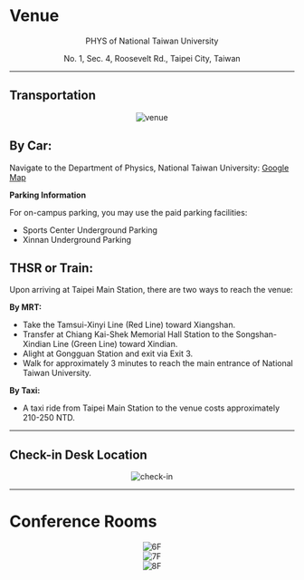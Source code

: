 # Venue

<div align="center">
  <p>PHYS of National Taiwan University</p>
  <p>No. 1, Sec. 4, Roosevelt Rd., Taipei City, Taiwan</p>
</div>

---

## Transportation

<div align="center">
  <img src="CampusRouting.svg" alt="venue" />
</div>

## By Car:
Navigate to the Department of Physics, National Taiwan University: [Google Map](https://maps.app.goo.gl/qRYHGDa2mWmQis7fA)

**Parking Information**

For on-campus parking, you may use the paid parking facilities:
* Sports Center Underground Parking
* Xinnan Underground Parking

## THSR or Train:
Upon arriving at Taipei Main Station, there are two ways to reach the venue:

**By MRT:**

* Take the Tamsui-Xinyi Line (Red Line) toward Xiangshan.
* Transfer at Chiang Kai-Shek Memorial Hall Station to the Songshan-Xindian Line (Green Line) toward Xindian.
* Alight at Gongguan Station and exit via Exit 3.
* Walk for approximately 3 minutes to reach the main entrance of National Taiwan University.

**By Taxi:**

* A taxi ride from Taipei Main Station to the venue costs approximately 210-250 NTD.

---

## Check-in Desk Location
<div align="center">
  <img src="check-inLocation.svg" alt="check-in" />
</div>

---

# Conference Rooms

<div align="center">
  <img src="Conference Rooms_6F.svg" alt="6F" />
</div>

<div align="center">
  <img src="Conference Rooms_7F.svg" alt="7F" />
</div>

<div align="center">
  <img src="Conference Rooms_8F.svg" alt="8F" />
</div>
